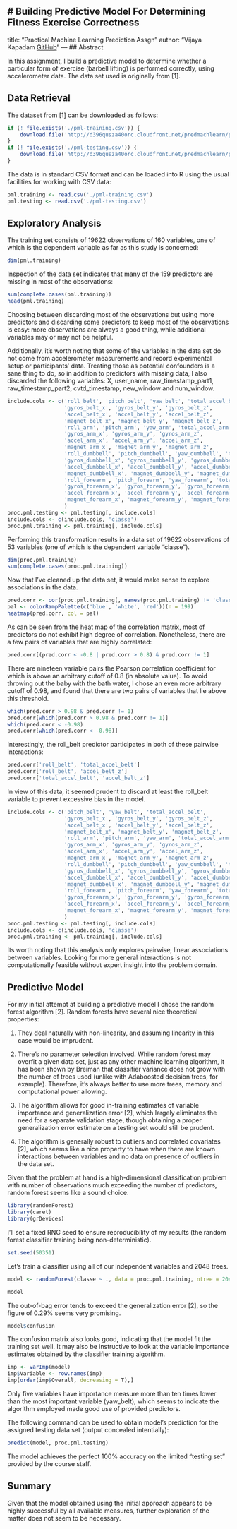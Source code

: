 # Building Predictive Model For Determining Fitness Exercise Correctness
---
title: "Practical Machine Learning Prediction Assgn"
author: "Vijaya Kapadam [GitHub](https://github.com/plug007/PracticalMachineLearning)"
---
## Abstract

In this assignment, I build a predictive model to determine whether a
particular form of exercise (barbell lifting) is performed correctly, using
accelerometer data. The data set used is originally from [1].

## Data Retrieval

The dataset from [1] can be downloaded as follows:

```r
if (! file.exists('./pml-training.csv')) {
    download.file('http://d396qusza40orc.cloudfront.net/predmachlearn/pml-training.csv', destfile = './pml-training.csv')
}
if (! file.exists('./pml-testing.csv')) {
    download.file('http://d396qusza40orc.cloudfront.net/predmachlearn/pml-testing.csv', destfile = './pml-testing.csv')
}
```

The data is in standard CSV format and can be loaded into R using the usual
facilities for working with CSV data:

```r
pml.training <- read.csv('./pml-training.csv')
pml.testing <- read.csv('./pml-testing.csv')
```

## Exploratory Analysis

The training set consists of 19622 observations of 160 variables, one of which
is the dependent variable as far as this study is concerned:

```r
dim(pml.training)
```

Inspection of the data set indicates that many of the 159 predictors are
missing in most of the observations:

```r
sum(complete.cases(pml.training))
head(pml.training)
```

Choosing between discarding most of the observations but using more predictors
and discarding some predictors to keep most of the observations is easy: more
observations are always a good thing, while additional variables may or may
not be helpful.

Additionally, it's worth noting that some of the variables in the data set do
not come from accelerometer measurements and record experimental setup or
participants' data. Treating those as potential confounders is a sane thing to
do, so in addition to predictors with missing data, I also discarded the
following variables: X, user_name, raw_timestamp_part1, raw_timestamp_part2,
cvtd_timestamp, new_window and num_window.

```r
include.cols <- c('roll_belt', 'pitch_belt', 'yaw_belt', 'total_accel_belt',
                  'gyros_belt_x', 'gyros_belt_y', 'gyros_belt_z',
                  'accel_belt_x', 'accel_belt_y', 'accel_belt_z',
                  'magnet_belt_x', 'magnet_belt_y', 'magnet_belt_z',
                  'roll_arm', 'pitch_arm', 'yaw_arm', 'total_accel_arm',
                  'gyros_arm_x', 'gyros_arm_y', 'gyros_arm_z',
                  'accel_arm_x', 'accel_arm_y', 'accel_arm_z',
                  'magnet_arm_x', 'magnet_arm_y', 'magnet_arm_z',
                  'roll_dumbbell', 'pitch_dumbbell', 'yaw_dumbbell', 'total_accel_dumbbell',
                  'gyros_dumbbell_x', 'gyros_dumbbell_y', 'gyros_dumbbell_z',
                  'accel_dumbbell_x', 'accel_dumbbell_y', 'accel_dumbbell_z',
                  'magnet_dumbbell_x', 'magnet_dumbbell_y', 'magnet_dumbbell_z',
                  'roll_forearm', 'pitch_forearm', 'yaw_forearm', 'total_accel_forearm',
                  'gyros_forearm_x', 'gyros_forearm_y', 'gyros_forearm_z',
                  'accel_forearm_x', 'accel_forearm_y', 'accel_forearm_z',
                  'magnet_forearm_x', 'magnet_forearm_y', 'magnet_forearm_z'
                  )
proc.pml.testing <- pml.testing[, include.cols]
include.cols <- c(include.cols, 'classe')
proc.pml.training <- pml.training[, include.cols]
```

Performing this transformation results in a data set of 19622 observations of
53 variables (one of which is the dependent variable "classe").

```r
dim(proc.pml.training)
sum(complete.cases(proc.pml.training))
```

Now that I've cleaned up the data set, it would make sense to explore
associations in the data.

```r
pred.corr <- cor(proc.pml.training[, names(proc.pml.training) != 'classe'])
pal <- colorRampPalette(c('blue', 'white', 'red'))(n = 199)
heatmap(pred.corr, col = pal)
```

As can be seen from the heat map of the correlation matrix, most of predictors
do not exhibit high degree of correlation. Nonetheless, there are a few pairs
of variables that are highly correlated:

```r
pred.corr[(pred.corr < -0.8 | pred.corr > 0.8) & pred.corr != 1]
```

There are nineteen variable pairs the Pearson correlation coefficient for
which is above an arbitrary cutoff of 0.8 (in absolute value). To avoid
throwing out the baby with the bath water, I chose an even more arbitrary
cutoff of 0.98, and found that there are two pairs of variables that lie above
this threshold.

```r
which(pred.corr > 0.98 & pred.corr != 1)
pred.corr[which(pred.corr > 0.98 & pred.corr != 1)]
which(pred.corr < -0.98)
pred.corr[which(pred.corr < -0.98)]
```

Interestingly, the roll_belt predictor participates in both of these pairwise
interactions:

```r
pred.corr['roll_belt', 'total_accel_belt']
pred.corr['roll_belt', 'accel_belt_z']
pred.corr['total_accel_belt', 'accel_belt_z']
```

In view of this data, it seemed prudent to discard at least the roll_belt
variable to prevent excessive bias in the model.

```r
include.cols <- c('pitch_belt', 'yaw_belt', 'total_accel_belt',
                  'gyros_belt_x', 'gyros_belt_y', 'gyros_belt_z',
                  'accel_belt_x', 'accel_belt_y', 'accel_belt_z',
                  'magnet_belt_x', 'magnet_belt_y', 'magnet_belt_z',
                  'roll_arm', 'pitch_arm', 'yaw_arm', 'total_accel_arm',
                  'gyros_arm_x', 'gyros_arm_y', 'gyros_arm_z',
                  'accel_arm_x', 'accel_arm_y', 'accel_arm_z',
                  'magnet_arm_x', 'magnet_arm_y', 'magnet_arm_z',
                  'roll_dumbbell', 'pitch_dumbbell', 'yaw_dumbbell', 'total_accel_dumbbell',
                  'gyros_dumbbell_x', 'gyros_dumbbell_y', 'gyros_dumbbell_z',
                  'accel_dumbbell_x', 'accel_dumbbell_y', 'accel_dumbbell_z',
                  'magnet_dumbbell_x', 'magnet_dumbbell_y', 'magnet_dumbbell_z',
                  'roll_forearm', 'pitch_forearm', 'yaw_forearm', 'total_accel_forearm',
                  'gyros_forearm_x', 'gyros_forearm_y', 'gyros_forearm_z',
                  'accel_forearm_x', 'accel_forearm_y', 'accel_forearm_z',
                  'magnet_forearm_x', 'magnet_forearm_y', 'magnet_forearm_z'
                  )
proc.pml.testing <- pml.testing[, include.cols]
include.cols <- c(include.cols, 'classe')
proc.pml.training <- pml.training[, include.cols]
```

Its worth noting that this analysis only explores pairwise, linear
associations between variables. Looking for more general interactions is not
computationally feasible without expert insight into the problem domain.

## Predictive Model

For my initial attempt at building a predictive model I chose the random
forest algorithm [2]. Random forests have several nice theoretical properties:

1. They deal naturally with non-linearity, and assuming linearity in this case
would be imprudent.

2. There's no parameter selection involved. While random forest may overfit a
given data set, just as any other machine learning algorithm, it has been
shown by Breiman that classifier variance does not grow with the number of
trees used (unlike with Adaboosted decision trees, for example). Therefore,
it's always better to use more trees, memory and computational power allowing.

3. The algorithm allows for good in-training estimates of variable importance
and generalization error [2], which largely eliminates the need for a separate
validation stage, though obtaining a proper generalization error estimate on
a testing set would still be prudent.

4. The algorithm is generally robust to outliers and correlated covariates
[2], which seems like a nice property to have when there are known
interactions between variables and no data on presence of outliers in the data
set.

Given that the problem at hand is a high-dimensional classification problem
with number of observations much exceeding the number of predictors, random
forest seems like a sound choice.

```r
library(randomForest)
library(caret)
library(grDevices)
```

I'll set a fixed RNG seed to ensure reproducibility of my results (the random
forest classifier training being non-deterministic).

```r
set.seed(50351)
```

Let's train a classifier using all of our independent variables and 2048
trees.

```r
model <- randomForest(classe ~ ., data = proc.pml.training, ntree = 2048)
```

```r
model
```

The out-of-bag error tends to exceed the generalization error [2], so the
figure of 0.29% seems very promising.

```r
model$confusion
```

The confusion matrix also looks good, indicating that the model fit the
training set well. It may also be instructive to look at the variable
importance estimates obtained by the classifier training algorithm.

```r
imp <- varImp(model)
imp$Variable <- row.names(imp)
imp[order(imp$Overall, decreasing = T),]
```

Only five variables have importance measure more than ten times lower than the
most important variable (yaw_belt), which seems to indicate the algorithm
employed made good use of provided predictors.

The following command can be used to obtain model's prediction for the
assigned testing data set (output concealed intentially):

```r
predict(model, proc.pml.testing)
```

The model achieves the perfect 100% accuracy on the limited "testing set"
provided by the course staff.

## Summary

Given that the model obtained using the initial approach appears to be highly
successful by all available measures, further exploration of the matter does
not seem to be necessary.

